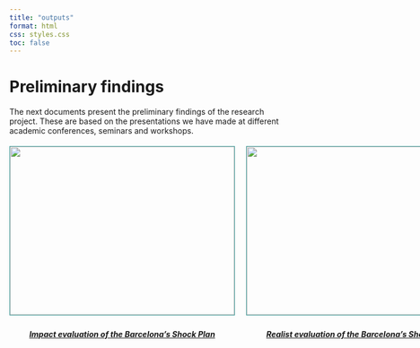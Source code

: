 ```yaml
---
title: "outputs"
format: html
css: styles.css
toc: false
---
```


# Preliminary findings

The next documents present the preliminary findings of the research project. These are based on the presentations we have made at different academic conferences, seminars and workshops.

::::: grid-container
::: team-member
<img src="images/Strand1_Impact.png" width="400" height="300"/>

<h5>[**Impact evaluation of the Barcelona’s Shock Plan**](files/Strand1_Impact.pdf)</h5>
:::

::: team-member
<img src="images/Strand2_CMO.png" width="400" height="300"/>

<h5>[**Realist evaluation of the Barcelona’s Shock Plan**](files/Strand2_CMO.pdf)</h5>
:::

```{=html}
<style>
.grid-container {
    display: grid;
    grid-template-columns: repeat(2, 1fr);
    gap: 20px; /* Adjust gap for spacing between items */
    justify-items: center;
    align-items: center;
    width: 100%;
}

.team-member {
    display: flex;
    flex-direction: column;
    justify-content: center;
    align-items: center;
    text-align: center;
    width: 100%;
}

.team-member img {
    border-radius: 0%;
    border: 1px solid #419E9C; /* Replace #your-color-here with the desired color */
    padding: 0px; /* Optional: space between image and border */
}

.team-member h3 {
    margin: 10px 0 5px 0; /* Adds some space between the image and name */
    text-align: center;
}

.team-member p {
    margin: 0;
    padding: 5px 0;
    display: flex;
    justify-content: center;
    align-items: center;
}

p a {
    margin: 0 5px; /* Adds space between icons */
    text-align: center;
}
</style>
```
:::::
